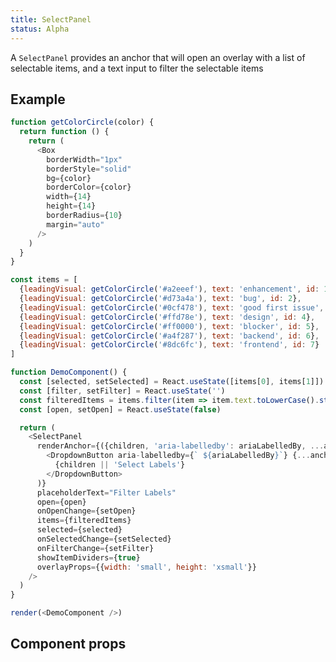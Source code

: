 ```yaml
---
title: SelectPanel
status: Alpha
---
```


A `SelectPanel` provides an anchor that will open an overlay with a list of selectable items, and a text input to filter the selectable items

## Example

```javascript live noinline
function getColorCircle(color) {
  return function () {
    return (
      <Box
        borderWidth="1px"
        borderStyle="solid"
        bg={color}
        borderColor={color}
        width={14}
        height={14}
        borderRadius={10}
        margin="auto"
      />
    )
  }
}

const items = [
  {leadingVisual: getColorCircle('#a2eeef'), text: 'enhancement', id: 1},
  {leadingVisual: getColorCircle('#d73a4a'), text: 'bug', id: 2},
  {leadingVisual: getColorCircle('#0cf478'), text: 'good first issue', id: 3},
  {leadingVisual: getColorCircle('#ffd78e'), text: 'design', id: 4},
  {leadingVisual: getColorCircle('#ff0000'), text: 'blocker', id: 5},
  {leadingVisual: getColorCircle('#a4f287'), text: 'backend', id: 6},
  {leadingVisual: getColorCircle('#8dc6fc'), text: 'frontend', id: 7}
]

function DemoComponent() {
  const [selected, setSelected] = React.useState([items[0], items[1]])
  const [filter, setFilter] = React.useState('')
  const filteredItems = items.filter(item => item.text.toLowerCase().startsWith(filter.toLowerCase()))
  const [open, setOpen] = React.useState(false)

  return (
    <SelectPanel
      renderAnchor={({children, 'aria-labelledby': ariaLabelledBy, ...anchorProps}) => (
        <DropdownButton aria-labelledby={` ${ariaLabelledBy}`} {...anchorProps}>
          {children || 'Select Labels'}
        </DropdownButton>
      )}
      placeholderText="Filter Labels"
      open={open}
      onOpenChange={setOpen}
      items={filteredItems}
      selected={selected}
      onSelectedChange={setSelected}
      onFilterChange={setFilter}
      showItemDividers={true}
      overlayProps={{width: 'small', height: 'xsmall'}}
    />
  )
}

render(<DemoComponent />)
```

## Component props
